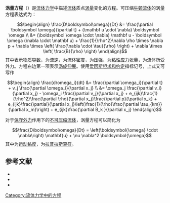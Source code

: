 '''涡量方程'''（{{lang-en|vorticity equation}}）是[[流体力学|流体力学]]中描述[[流体|流体]]质点[[涡量|涡量]]变化的方程。可压缩[[牛顿流体|牛顿流体]]的涡量方程表达式为：
:<math>\begin{align}
\frac{D\boldsymbol\omega}{Dt} &= \frac{\partial \boldsymbol \omega}{\partial t} + (\mathbf u \cdot \nabla) \boldsymbol \omega \\
&= (\boldsymbol \omega \cdot \nabla) \mathbf u - \boldsymbol \omega (\nabla \cdot \mathbf u) + \frac{1}{\rho^2}\nabla \rho \times \nabla p + \nabla \times \left( \frac{\nabla \cdot \tau}{\rho} \right) + \nabla \times \left( \frac{B}{\rho} \right) \end{align}</math>
其中{{math|{{sfrac|''D''|''Dt''}}}}表示[[物质导数|物质导数]]，{{math|'''u'''}}为[[流速|流速]]，{{mvar|ρ}}为流体[[密度|密度]]，{{mvar|p}}为[[压强|压强]]，{{mvar|τ}}为[[粘性应力张量|粘性应力张量]]，{{math|'''B'''}}为流体所受外力。方程右边第一项表示[[涡旋伸展|涡旋伸展]]。使用[[爱因斯坦求和约定|爱因斯坦求和约定]]指标记号，上式又可写作

:<math>\begin{align}
\frac{d\omega_i}{dt} &= \frac{\partial \omega_i}{\partial t} + v_j \frac{\partial \omega_i}{\partial x_j} \\
&= \omega_j \frac{\partial v_i}{\partial x_j} - \omega_i \frac{\partial v_j}{\partial x_j} 
+ e_{ijk}\frac{1}{\rho^2}\frac{\partial \rho}{\partial x_j}\frac{\partial p}{\partial x_k}
+ e_{ijk}\frac{\partial}{\partial x_j}\left(\frac{1}{\rho}\frac{\partial \tau_{km}}{\partial x_m}\right)
+ e_{ijk}\frac{\partial B_k }{\partial x_j} \end{align}</math>

对于[[保守力|保守外力]]作用下的[[不可压缩流体|不可压缩流体]]，涡量方程可以简化为
:<math>\frac{D\boldsymbol\omega}{Dt} = \left(\boldsymbol{\omega} \cdot \nabla\right) \mathbf{u} + \nu \nabla^2 \boldsymbol{\omega}</math>
其中{{mvar|ν}}为[[黏度|运动黏度]]，{{math|∇<sup>2</sup>}}为[[拉普拉斯算符|拉普拉斯算符]]。

== 参考文献 ==
*{{cite journal | first1= Utpal |last1=Manna |first2=S. S. |last2=Sritharan | title= Lyapunov Functionals and Local Dissipativity for the Vorticity Equation in {{mvar|L{{isup|p}}}} and Besov spaces | journal = Differential and Integral Equations | volume= 20 |number =5 |year= 2007|pages= 581–598}}
* {{cite book |first1=V. |last1=Barbu |first2=S. S. |last2=Sritharan |chapter={{mvar|M}}-Accretive Quantization of the Vorticity Equation |title=Semi-Groups of Operators: Theory and Applications |editor-first=A. V. |editor-last=Balakrishnan |publisher=Birkhauser |location=Boston |date=2000 |page=296–303 |chapter-url=http://www.nps.edu/Academics/Schools/GSEAS/SRI/BookCH12.pdf |access-date=2016-12-10 |archive-date=2016-03-03 |archive-url=https://web.archive.org/web/20160303201807/http://www.nps.edu/Academics/Schools/GSEAS/SRI/BookCH12.pdf |dead-url=no }}
* {{cite journal|first=A. M. |last=Krigel |title=Vortex evolution |journal=Geophysical, Astrophysical Fluid Dynamics |date=1983 |volume=24 |page=213–223}}

[[Category:流体力学中的方程|Category:流体力学中的方程]]